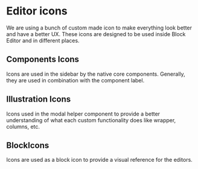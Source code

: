 # Editor icons

We are using a bunch of custom made icon to make everything look better and have a better UX.
These icons are designed to be used inside Block Editor and in different places.

## Components Icons

Icons are used in the sidebar by the native core components. Generally, they are used in combination with the component label.

## Illustration Icons

Icons used in the modal helper component to provide a better understanding of what each custom functionality does like wrapper, columns, etc.

## BlockIcons

Icons are used as a block icon to provide a visual reference for the editors.
